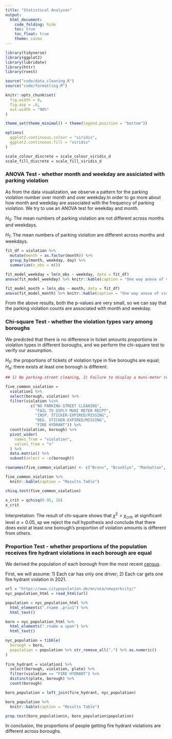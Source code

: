 ```yaml
---
title: "Statistical Analyses"
output: 
  html_document:
    code_folding: hide
    toc: true
    toc_float: true
    theme: cosmo
---
```

```r
library(tidyverse)
library(ggplot2)
library(lubridate)
library(httr)
library(rvest)

source("code/data_cleaning.R")
source("code/formatting.R")

knitr::opts_chunk$set(
  fig.width = 6,
  fig.asp = .6,
  out.width = "90%"
)

theme_set(theme_minimal() + theme(legend.position = "bottom"))

options(
  ggplot2.continuous.colour = "viridis",
  ggplot2.continuous.fill = "viridis"
)

scale_colour_discrete = scale_colour_viridis_d
scale_fill_discrete = scale_fill_viridis_d

```

### ANOVA Test - whether month and weekday are assiciated with parking violation

As from the data visualization, we observe a pattern for the parking violation number over month and over weekday.In order to go more about how month and weekday are associated with the frequency of parking violation. We try to use an ANOVA test for weekday and month. 

$H_0$: The mean numbers of parking violation are not different across months and weekdays.

$H_1$: The mean numbers of parking violation are different across months and weekdays.

```r
fit_df = violation %>%
  mutate(month = as.factor(month)) %>%
  group_by(month, weekday, day) %>%
  summarize(n_obs = n())

fit_model_weekday = lm(n_obs ~ weekday, data = fit_df)
anova(fit_model_weekday) %>% knitr::kable(caption = "One way anova of violation frequency and weekday")

fit_model_month = lm(n_obs ~ month, data = fit_df)
anova(fit_model_month) %>% knitr::kable(caption = "One way anova of violation frequency and month")
```

From the above results, both the p-values are very small, so we can say that the parking violation counts are associated with month and weekday.


### Chi-square Test - whether the violation types vary among boroughs

We predicted that there is no difference in ticket amounts proportions in violation types in different boroughs, and we perform the chi-square test to verify our assumption. 

$H_0:$ the proportions of tickets of violation type in five boroughs are equal; 
$H_a:$ there exists at least one borough is different. 


```r
## 1) No parking-street cleaning, 2) Failure to display a muni-meter receipt, 3) Inspection sticker-expired/missing, 4) Registration sticker-expired /missing, and 5) Fire hydrant. 

five_common_violation = 
  violation1 %>%
  select(borough, violation) %>% 
  filter(violation %in%
           c("NO PARKING-STREET CLEANING",
             "FAIL TO DSPLY MUNI METER RECPT",
             "INSP. STICKER-EXPIRED/MISSING",
             "REG. STICKER-EXPIRED/MISSING",
             "FIRE HYDRANT")) %>%
  count(violation, borough) %>% 
  pivot_wider(
    names_from = "violation",
    values_from = "n"
  ) %>% 
  data.matrix() %>% 
  subset(select = -c(borough))

rownames(five_common_violation) <- c("Bronx", "Brooklyn", "Manhattan", "Queens", "Staten Island")

five_common_violation %>% 
  knitr::kable(caption = "Results Table")

chisq.test(five_common_violation)

x_crit = qchisq(0.95, 16)
x_crit
```

Interpretation: The result of chi-square shows that $\chi^2 > \chi_{crit}$, at significant level $\alpha = 0.05$, sp we reject the null hypothesis and conclude that there does exist at least one borough's proportion of violation amounts is different from others.  


### Proportion Test - whether proportions of the population receives fire hydrant violations in each borough are equal

We derived the population of each borough from the most recent [census](https://www.citypopulation.de/en/usa/newyorkcity/). 

First, we will assume: 
1) Each car has only one driver;
2) Each car gets one fire hydrant violation in 2021. 

```r

url = "https://www.citypopulation.de/en/usa/newyorkcity/"
nyc_population_html = read_html(url)

population = nyc_population_html %>% 
  html_elements(".rname .prio1") %>% 
  html_text()

boro = nyc_population_html %>% 
  html_elements(".rname a span") %>% 
  html_text()

nyc_population = tibble(
  borough = boro,
  population = population %>% str_remove_all(",") %>% as.numeric()
) 
  
fire_hydrant = violation1 %>%
  select(borough, violation, plate) %>% 
  filter(violation == "FIRE HYDRANT") %>%
  distinct(plate, borough) %>% 
  count(borough) 

boro_population = left_join(fire_hydrant, nyc_population)

boro_population %>% 
  knitr::kable(caption = "Results Table")

prop.test(boro_population$n, boro_population$population)

```

In conclusion, the proportions of people getting fire hydrant violations are different across boroughs. 
